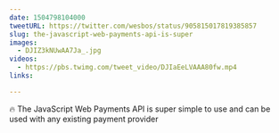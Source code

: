 ```yaml
---
date: 1504798104000
tweetURL: https://twitter.com/wesbos/status/905815017819385857
slug: the-javascript-web-payments-api-is-super
images:
  - DJIZ3kNUwAA7Ja_.jpg
videos:
  - https://pbs.twimg.com/tweet_video/DJIaEeLVAAA80fw.mp4
links:

---
```

🔥 The JavaScript Web Payments API is super simple to use and can be used with any existing payment provider
